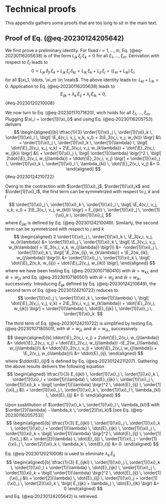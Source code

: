 # Technical proofs

$$
\newcommand{\E}{\mathcal{E}}
\newcommand{\order}[2][1]{#2^{(#1)}}
\newcommand{\reals}{\mathbb{R}}
$$

This appendix gathers some proofs that are too long to sit in the main text.

## Proof of Eq. (@eq-20230124205642) {#sec-20230124212008}

We first prove a preliminary identity. For fixed $i = 1, \ldots, m$, Eq. (@eq-20230116205638) is of the form
$L_{jk} \, \xi_j \, \xi_k = 0$ for all $\xi_1, \ldots, \xi_m$. Derivation with respect to $\xi_l$ leads to
$$
0 = L_{jk} \, \delta_{jl} \, \xi_k + L_{jk} \, \xi_j \, \delta_{kl} = L_{lk} \, \xi_k + L_{jl} \, \xi_j = \bigl(L_{kl} +L_{lk} \bigr) \, \xi_l,
$$
for all $\xi_1, \ldots, \xi_m \in \reals$. The above identity leads to: $L_{kl} + L_{lk} = 0$. Application to
Eq. (@eq-20230116205638) leads to
$$
E_{ijk} + \lambda_k \, \dot{E}_{ij} + \lambda_j \, \dot{E}_{ik} = 0,
$$ {#eq-20230120210008}


We now turn to Eq. (@eq-20230117071620), wich holds for all $\xi_1, \ldots, \xi_m$. Plugging $\xi_i = \order[1]{\xi_i}$
and using Eq. (@eq-20230116205753) delivers
$$
\begin{aligned}[b]
\tfrac{1}{3} \order[1]{\xi}_j \, \order[1]{\xi}_k \, \order[1]{\xi}_l \, \bigl[ \E_4(v_i, v_j, v_k, v_l)
+ 3\E_3(v_i, v_j, w_{kl}) \bigr] &\\
+ \order[1]{\xi}_j \, \order[1]{\xi}_k \, \order[1]{\lambda} \, \bigl[ \dot{\E}_3(v_i, v_j, v_k)
+ 2\E_3(v_i, v_j, w_{k\lambda}) + \dot{\E}_2(v_i, w_{jk}) \bigr] &\\
+ \order[1]{\xi}_j \, \bigl[ \order[1]{\lambda} \bigr]^2 \, \bigl[ 2\dot{\E}_2(v_i, w_{j\lambda})
+ \ddot{\E}_2(v_i, v_j) \bigr]
+ \order[1]{\xi}_j \, \order[1]{\xi}_k \, \order[1]{\xi}_l \, \lambda_{kl} \, \dot{\E}_2(v_i, v_j) &= 0.
\end{aligned}
$$ {#eq-20230124210722}

Owing to the contraction with $\order[1]{\xi}_j$, $\order[1]{\xi}_k$ and $\order[1]{\xi}_l$, the first term can be
symmetrized with respect to $j$, $k$ and $l$
$$
\order[1]{\xi}_j \, \order[1]{\xi}_k \, \order[1]{\xi}_l \, \bigl[ \E_4(v_i, v_j, v_k, v_l) + 3\E_3(v_i, v_j, w_{kl}) \bigr]
= E_{ijkl} \, \order[1]{\xi}_j \, \order[1]{\xi}_k \, \order[1]{\xi}_l,
$$
where $E_{ijkl}$ is defined by Eq. (@eq-20230124210049). Similarly, the second term can be symmetrized with respect to
$j$ and $k$
$$
\begin{aligned}
2 \order[1]{\xi}_j \, \order[1]{\xi}_k \, \E_3(v_i, v_j, w_{k\lambda})
&= \order[1]{\xi}_j \, \order[1]{\xi}_k \, \bigl[ \E_3(v_i, v_j, w_{k\lambda}) + \E_3(v_i, v_k, w_{j\lambda}) \bigr]\\
&= -\order[1]{\xi}_j \, \order[1]{\xi}_k \, \bigl[ \E_2(w_{ij}, w_{k\lambda}) + \E_2(w_{ik}, w_{j\lambda}) \bigr]\\
&= \order[1]{\xi}_j \, \order[1]{\xi}_k \, \bigl[ \dot{\E}_2(v_k, w_{ij}) + \dot{\E}_2(v_j, w_{ik}) \bigr],
\end{aligned}
$$
where we have been testing Eq. (@eq-20230107180410) with $\hat{w} = w_{k\lambda}$ and $\hat{w} = w_{j\lambda}$ and
Eq. (@eq-20230107180501) with $\hat{w} = w_{ij}$ and $\hat{w} = w_{ik}$, successively. Introducing $\dot{E}_{ijk}$
defined by Eq. (@eq-20230124210649), the second term of Eq. (@eq-20230124210722) reduces to
$$
\order[1]{\xi}_j \, \order[1]{\xi}_k \, \order[1]{\lambda} \, \bigl[
\dot{\E}_3(v_i, v_j, v_k) + 2\E_3(v_i, v_j, w_{k\lambda}) + \dot{\E}_2(v_i, w_{jk})
\bigr] = \order[1]{\lambda} \, \dot{E}_{ijk} \, \order[1]{\xi}_j \, \order[1]{\xi}_k.
$$

The third term of Eq. (@eq-20230124210722) is simplified by testing Eq. (@eq-20230107180501), with $\hat{w} = w_{j\lambda}$ and $\hat{w} = w_{i\lambda}$, successively
$$
\begin{aligned}[b]
\ddot{\E}_2(v_i, v_j) + 2\dot{\E}_2(v_i, w_{j\lambda})
&= \ddot{\E}_2(v_i, v_j) + \dot{\E}_2(v_i, w_{j\lambda}) -\E_2(w_{i\lambda}, w_{j\lambda})\\
&= \ddot{\E}_2(v_i, v_j) + \dot{\E}_2(v_i, w_{j\lambda}) + \E_2(v_j, w_{i\lambda})\\
&= \ddot{E}_{ij},
\end{aligned}
$$
where $\ddot{E}_{ij}$ is defined by Eq. (@eq-20230124211207). Gathering the above results delivers the following equation
$$
\begin{aligned}
\tfrac{1}{3} E_{ijkl} \, \order[1]{\xi}_j \, \order[1]{\xi}_k \, \order[1]{\xi}_l
+ \order[1]{\lambda} \, \dot{E}_{ijk} \, \order[1]{\xi}_j \, \order[1]{\xi}_k
+ \bigl[ \order[1]{\lambda} \bigr]^2 \, \ddot{E}_{ij} \, \order[1]{\xi}_j &\\
+ \order[1]{\xi}_j \, \order[1]{\xi}_k \, \order[1]{\xi}_l \, \lambda_{kl} \, \dot{E}_{ij} &= 0.
\end{aligned}
$$

Upon susbtitution of $\order[1]{\xi}_k \, \order[1]{\xi}_l \, \lambda_{kl}$ with
$\order[2]{\lambda} - \lambda_k \, \order[2]{\xi_k}$ \[see Eq. (@eq-20230116205753)\]
$$
\begin{aligned}[b]
\tfrac{1}{3} E_{ijkl} \, \order[1]{\xi}_j \, \order[1]{\xi}_k \, \order[1]{\xi}_l
+ \order[1]{\lambda} \, \dot{E}_{ijk} \, \order[1]{\xi}_j \, \order[1]{\xi}_k
+ \bigl[ \order[1]{\lambda} \bigr]^2 \, \ddot{E}_{ij} \, \order[1]{\xi}_j &\\
+ \order[2]{\lambda} \, \dot{E}_{ij} \, \order[1]{\xi}_j - \order[1]{\xi}_j \, \order[2]{\xi}_k \, \lambda_k \, \dot{E}_{ij} &= 0.
\end{aligned}
$$

Eq. (@eq-20230120210008) is used to eliminate $\lambda_k \, \dot{E}_{ij}$
$$
\begin{aligned}[b]
\tfrac{1}{3} E_{ijkl} \, \order[1]{\xi}_j \, \order[1]{\xi}_k \, \order[1]{\xi}_l
+ \order[1]{\lambda} \, \dot{E}_{ijk} \, \order[1]{\xi}_j \, \order[1]{\xi}_k
+ \bigl[ \order[1]{\lambda} \bigr]^2 \, \ddot{E}_{ij} \, \order[1]{\xi}_j &\\
+ \order[2]{\lambda} \, \dot{E}_{ij} \, \order[1]{\xi}_j
+ \order[1]{\xi}_j \, \order[2]{\xi}_k \, \bigl( E_{ijk} + \lambda_j \, \dot{E}_{ik} \bigr) &= 0
\end{aligned}
$$
and Eq. (@eq-20230124205642) is retrieved.
